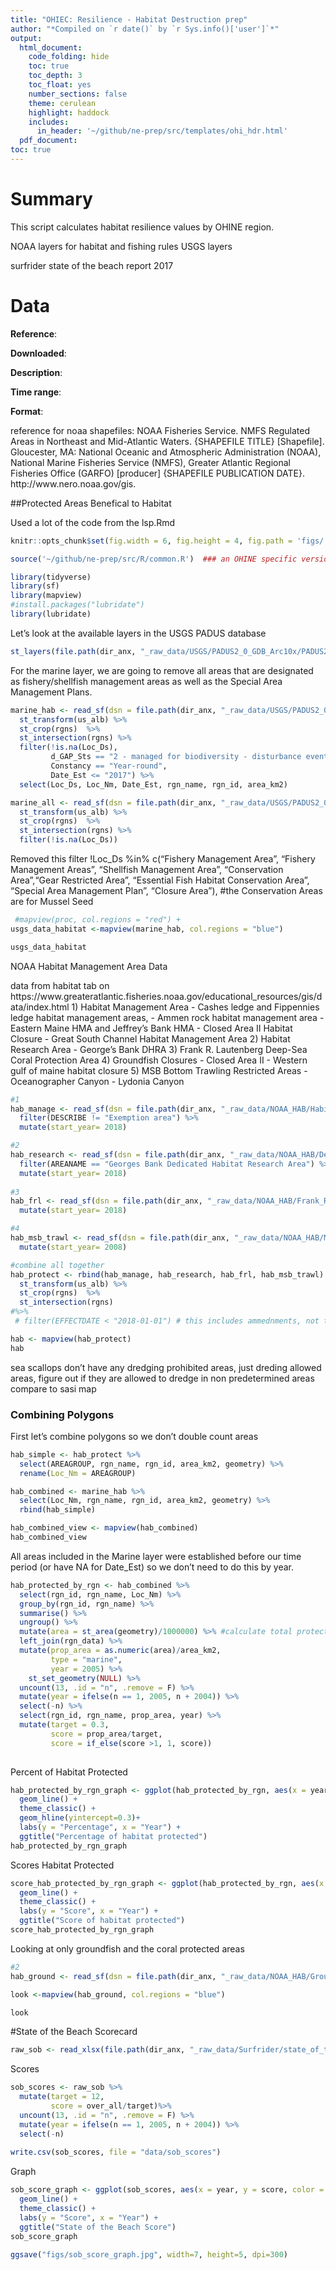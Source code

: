 ```yaml
---
title: "OHIEC: Resilience - Habitat Destruction prep"
author: "*Compiled on `r date()` by `r Sys.info()['user']`*"
output: 
  html_document:
    code_folding: hide
    toc: true
    toc_depth: 3
    toc_float: yes
    number_sections: false
    theme: cerulean
    highlight: haddock
    includes: 
      in_header: '~/github/ne-prep/src/templates/ohi_hdr.html'
  pdf_document:
toc: true
---
```


# Summary

This script calculates habitat resilience values by OHINE region. 

NOAA layers for habitat and fishing rules
USGS layers

surfrider state of the beach report 2017

# Data

**Reference**: 

**Downloaded**: 

**Description**:  

**Time range**: 

**Format**: 


reference for noaa shapefiles:
NOAA Fisheries Service. NMFS Regulated Areas in Northeast and Mid-Atlantic Waters.  {SHAPEFILE TITLE} [Shapefile]. Gloucester, MA: National Oceanic and Atmospheric Administration (NOAA), National Marine Fisheries Service (NMFS), Greater Atlantic Regional Fisheries Office (GARFO) [producer] {SHAPEFILE PUBLICATION DATE}. http://www.nero.noaa.gov/gis.

##Protected Areas Benefical to Habitat

Used a lot of the code from the lsp.Rmd
``` r

knitr::opts_chunk$set(fig.width = 6, fig.height = 4, fig.path = 'figs/', message = FALSE, warning = FALSE)

source('~/github/ne-prep/src/R/common.R')  ### an OHINE specific version of common.R

library(tidyverse)
library(sf)
library(mapview)
#install.packages("lubridate")
library(lubridate)

```


Let's look at the available layers in the USGS PADUS database

```r

st_layers(file.path(dir_anx, "_raw_data/USGS/PADUS2_0_GDB_Arc10x/PADUS2_0.gdb"))

```


For the marine layer, we are going to remove all areas that are designated as fishery/shellfish management areas as well as the Special Area Management Plans. 

```r

marine_hab <- read_sf(dsn = file.path(dir_anx, "_raw_data/USGS/PADUS2_0_Shapefiles/PADUS2_0Marine.shp")) %>%
  st_transform(us_alb) %>%
  st_crop(rgns)  %>%
  st_intersection(rgns) %>%
  filter(!is.na(Loc_Ds),
         d_GAP_Sts == "2 - managed for biodiversity - disturbance events suppressed" | Loc_Ds == "Closed Area" ,
         Constancy == "Year-round",
         Date_Est <= "2017") %>% 
  select(Loc_Ds, Loc_Nm, Date_Est, rgn_name, rgn_id, area_km2) 

```


```r
marine_all <- read_sf(dsn = file.path(dir_anx, "_raw_data/USGS/PADUS2_0_Shapefiles/PADUS2_0Marine.shp")) %>%
  st_transform(us_alb) %>%
  st_crop(rgns)  %>%
  st_intersection(rgns) %>%
  filter(!is.na(Loc_Ds)) 
```



Removed this filter !Loc_Ds %in% c("Fishery Management Area", "Fishery Management Areas", "Shellfish Management Area", "Conservation Area","Gear Restricted Area", "Essential Fish Habitat Conservation Area", "Special Area Management Plan", "Closure Area"), #the Conservation Areas are for Mussel Seed


```r

 #mapview(proc, col.regions = "red") + 
usgs_data_habitat <-mapview(marine_hab, col.regions = "blue") 

usgs_data_habitat 

```

NOAA Habitat Management Area Data

data from habitat tab on https://www.greateratlantic.fisheries.noaa.gov/educational_resources/gis/data/index.html
1) Habitat Management Area
  - Cashes ledge and Fippennies ledge habitat management areas,
  - Ammen rock habitat management area
  - Eastern Maine HMA and Jeffrey’s Bank HMA
  - Closed Area II Habitat Closure
  - Great South Channel Habitat Management Area
2) Habitat Research Area
  - George’s Bank DHRA
3) Frank R. Lautenberg Deep-Sea Coral Protection Area
4) Groundfish Closures
  - Closed Area II 
  - Western gulf of maine habitat closure
5) MSB Bottom Trawling Restricted Areas
  - Oceanographer Canyon
  - Lydonia Canyon

```r
#1
hab_manage <- read_sf(dsn = file.path(dir_anx, "_raw_data/NOAA_HAB/Habitat_Management_Areas/Habitat_Management_Areas.shp")) %>% 
  filter(DESCRIBE != "Exemption area") %>% 
  mutate(start_year= 2018)

#2
hab_research <- read_sf(dsn = file.path(dir_anx, "_raw_data/NOAA_HAB/Dedicated_Habitat_Research_Area/Dedicated_Habitat_Research_Area.shp")) %>% 
  filter(AREANAME == "Georges Bank Dedicated Habitat Research Area") %>% # Stellwagen allows surf clam. quahog dredge gear
  mutate(start_year= 2018)
  
#3
hab_frl <- read_sf(dsn = file.path(dir_anx, "_raw_data/NOAA_HAB/Frank_R_Lautenberg_Deep_Sea_Coral_Protection_Areas/Frank_R_Lautenberg_Deep_Sea_Coral_Protection_Areas.shp"))%>% 
  mutate(start_year= 2018)

#4
hab_msb_trawl <- read_sf(dsn = file.path(dir_anx, "_raw_data/NOAA_HAB/MSB_Bottom_Trawling_Restricted_Areas/MSB_Bottom_Trawling_Restricted_Areas.shp"))%>% 
  mutate(start_year= 2008)

#combine all together
hab_protect <- rbind(hab_manage, hab_research, hab_frl, hab_msb_trawl) %>%
  st_transform(us_alb) %>%
  st_crop(rgns)  %>%
  st_intersection(rgns)
#%>% 
 # filter(EFFECTDATE < "2018-01-01") # this includes ammednments, not the OG date, so unsure how to deal with that

hab <- mapview(hab_protect) 
hab

```


sea scallops don't have any dredging prohibited areas, just dreding allowed areas, figure out if they are allowed to dredge in non predetermined areas
compare to sasi map

### Combining Polygons

First let's combine polygons so we don't double count areas

```r

hab_simple <- hab_protect %>% 
  select(AREAGROUP, rgn_name, rgn_id, area_km2, geometry) %>% 
  rename(Loc_Nm = AREAGROUP)

hab_combined <- marine_hab %>% 
  select(Loc_Nm, rgn_name, rgn_id, area_km2, geometry) %>% 
  rbind(hab_simple) 

hab_combined_view <- mapview(hab_combined) 
hab_combined_view

```




All areas included in the Marine layer were established before our time period (or have NA for Date_Est) so we don't need to do this by year. 
```r

hab_protected_by_rgn <- hab_combined %>%
  select(rgn_id, rgn_name, Loc_Nm) %>%
  group_by(rgn_id, rgn_name) %>%
  summarise() %>%
  ungroup() %>%
  mutate(area = st_area(geometry)/1000000) %>% #calculate total protected area
  left_join(rgn_data) %>%
  mutate(prop_area = as.numeric(area)/area_km2, 
         type = "marine",
         year = 2005) %>%
    st_set_geometry(NULL) %>% 
  uncount(13, .id = "n", .remove = F) %>%
  mutate(year = ifelse(n == 1, 2005, n + 2004)) %>%
  select(-n) %>% 
  select(rgn_id, rgn_name, prop_area, year) %>% 
  mutate(target = 0.3,
         score = prop_area/target,
         score = if_else(score >1, 1, score)) 
         
```

Percent of Habitat Protected
```r

hab_protected_by_rgn_graph <- ggplot(hab_protected_by_rgn, aes(x = year, y = prop_area, color = rgn_name)) +
  geom_line() +
  theme_classic() +
  geom_hline(yintercept=0.3)+
  labs(y = "Percentage", x = "Year") +
  ggtitle("Percentage of habitat protected")
hab_protected_by_rgn_graph

```


Scores Habitat Protected
```r
score_hab_protected_by_rgn_graph <- ggplot(hab_protected_by_rgn, aes(x = year, y = score, color = rgn_name)) +
  geom_line() +
  theme_classic() +
  labs(y = "Score", x = "Year") +
  ggtitle("Score of habitat protected")
score_hab_protected_by_rgn_graph
```

Looking at only groundfish and the coral protected areas

```r
#2
hab_ground <- read_sf(dsn = file.path(dir_anx, "_raw_data/NOAA_HAB/Groundfish_Closure_Areas/Groundfish_Closure_Areas.shp"))

look <-mapview(hab_ground, col.regions = "blue") 

look
```



















#State of the Beach Scorecard

```r

raw_sob <- read_xlsx(file.path(dir_anx, "_raw_data/Surfrider/state_of_the_beach_2017.xlsx"))

```

Scores
```r

sob_scores <- raw_sob %>% 
  mutate(target = 12,
         score = over_all/target)%>% 
  uncount(13, .id = "n", .remove = F) %>%
  mutate(year = ifelse(n == 1, 2005, n + 2004)) %>%
  select(-n)
  
write.csv(sob_scores, file = "data/sob_scores")

```

Graph
```r

sob_score_graph <- ggplot(sob_scores, aes(x = year, y = score, color = state)) +
  geom_line() +
  theme_classic() +
  labs(y = "Score", x = "Year") +
  ggtitle("State of the Beach Score")
sob_score_graph 

ggsave("figs/sob_score_graph.jpg", width=7, height=5, dpi=300)
```











